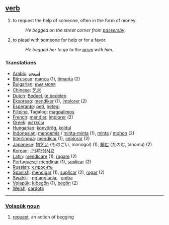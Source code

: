 == [[verb]] ==
#to request the help of someone, often in the form of money.
#:''He begged on the street corner from [[passersby]]''. 
#to plead with someone for help or for a favor.
#:''He begged her to go to the [[prom]] with him''.

=== Translations ===
*[[Arabic]]: [[إستجد]]
*[[Bitruscan]]: [[manca]] (1), [[timanta]] (2)
*[[Bulgarian]]: [[към моля]]
*[[Chinese]]: [[乞求]]
*[[Dutch]]: [[Bedeel]], [[te bedelen]]
*[[Ekspreso]]: [[mendiker]] (1), [[implorer]] (2)
*[[Esperanto]]: [[peti]], [[petegi]]
*[[Filipino]], Tagalog: [[magpalimos]]
*[[French]]: [[mendier]], [[implorer]] (2)
*[[Greek]]: [[ικετεύω]]
*[[Hungarian]]: [[könyörög]], [[koldul]]
*[[Indonesian]]: [[mengemis]] / [[minta-minta]] (1), [[minta]] / [[mohon]] (2)
*[[Interlingua]]: [[mendicar]] (1), [[implorar]] (2)
*[[Japanese]]: [[物乞い]] (ものごい, monogoi) (1), [[頼む]] (たのむ, tanomu) (2)
*[[Korean]]: [[구걸하십시요]]
*[[Latin]]: [[mendicare]] (1), [[rogare]] (2)
*[[Portuguese]]: [[mendigar]] (1), [[suplicar]] (2) 
*[[Russian]]: [[к просить]]
*[[Spanish]]: [[mendigar]] (1), [[suplicar]] (2), [[rogar]] (2) 
*[[Swahili]]: -[[ng'ang'ania]], -[[omba]]
*[[Volapük]]: [[lubegön]] (1), [[begön]] (2)
*[[Welsh]]: [[cardota]]


----

=== [[Volapük]]  [[noun]] === 
# [[request]], an action of begging
